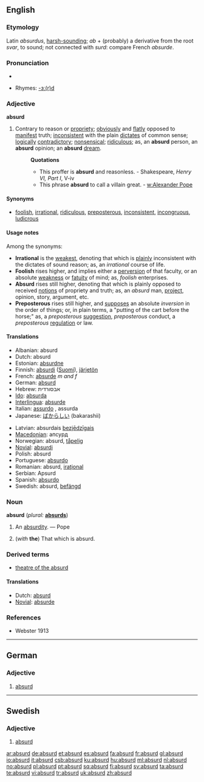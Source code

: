 ==English==

===Etymology===
Latin ''absurdus'', [[harsh-sounding]]; ''ab'' + (probably) a derivative from the root ''svar'', to sound; not connected with ''surd'': compare French ''absurde''.

===Pronunciation===
*{{audio|en-us-absurd.ogg|Audio (US)}}

*Rhymes: [[Rhymes:English:-ɜː(r)d|-ɜː(r)d]]

===Adjective===
'''absurd'''

# Contrary to reason or [[propriety]]; [[obviously]] and [[flatly]] opposed to [[manifest]] truth; [[inconsistent]] with the plain [[dictates]] of common sense; [[logically]] [[contradictory]]; [[nonsensical]]; [[ridiculous]]; as, an '''absurd''' person, an '''absurd''' opinion; an '''absurd''' [[dream]].
#:'''Quotations'''
#:*This proffer is '''absurd''' and reasonless. - Shakespeare, ''Henry VI, Part I'', V-iv
#:*This phrase '''absurd''' to call a villain great. - [[w:Alexander Pope]]

====Synonyms====
*[[foolish]], [[irrational]], [[ridiculous]], [[preposterous]], [[inconsistent]], [[incongruous]], [[ludicrous]]

====Usage notes====
Among the synonyms:
*'''Irrational''' is the [[weakest]], denoting that which is [[plainly]] inconsistent with the dictates of sound reason; as, an ''irrational'' course of life.
*'''Foolish''' rises higher, and implies either a [[perversion]] of that faculty, or an absolute [[weakness]] or [[fatuity]] of mind; as, ''foolish'' enterprises.
*'''Absurd''' rises still higher, denoting that which is plainly opposed to received [[notions]] of propriety and truth; as, an ''absurd'' man, [[project]], opinion, story, argument, etc.
*'''Preposterous''' rises still higher, and [[supposes]] an absolute ''inversion'' in the order of things; or, in plain terms, a "putting of the cart before the horse;" as, a ''preposterous'' [[suggestion]], ''preposterous'' conduct, a ''preposterous'' [[regulation]] or law.

====Translations====
{{top}}
*Albanian: absurd
*Dutch: absurd
*Estonian: [[absurdne]]
*Finnish: [[absurdi]] ([[:fi:absurdi|Suomi]]), [[järjetön]]
*French: [[absurde]] ''m and f''
*German: [[absurd#German|absurd]]
*Hebrew: אבסורדית
*[[Ido]]: [[absurda]]
*[[Interlingua]]: [[absurde]]
*Italian: [[assurdo]] {{m}}, assurda {{f}}
*Japanese: [[ばからしい]] (bakarashii)
{{mid}}
*Latvian: absurdais [[bezjēdzīgais]]
*[[Macedonian]]: апсурд
*Norwegian: absurd, [[tåpelig]]
*[[Novial]]: [[absurdi]]
*Polish: absurd {{m}}
*Portuguese: [[absurdo]]
*Romanian: absurd, [[iraţional]]
*Serbian: Apsurd
*Spanish: [[absurdo]]
*Swedish: absurd, [[befängd]]
{{bottom}}

===Noun===
'''absurd'''  (''plural:'' '''[[absurds]]''')

# {{obsolete}} An [[absurdity]]. &mdash; Pope
# (''with'' '''the''') That which is absurd.

===Derived terms===
*[[theatre of the absurd]]

====Translations====
*Dutch: [[absurd]] {{n}}
*[[Novial]]: [[absurde]]

===References===
*Webster 1913

----

==German==

===Adjective===
{{de-adj|comparative=absurder|superlative=absurdesten}}

# [[absurd#English|absurd]]

----

==Swedish==

===Adjective===
{{sv-adj-peri|2=absurt}}

# [[#English|absurd]]

[[ar:absurd]]
[[de:absurd]]
[[et:absurd]]
[[es:absurd]]
[[fa:absurd]]
[[fr:absurd]]
[[gl:absurd]]
[[io:absurd]]
[[it:absurd]]
[[csb:absurd]]
[[ku:absurd]]
[[hu:absurd]]
[[ml:absurd]]
[[nl:absurd]]
[[no:absurd]]
[[pl:absurd]]
[[pt:absurd]]
[[sq:absurd]]
[[fi:absurd]]
[[sv:absurd]]
[[ta:absurd]]
[[te:absurd]]
[[vi:absurd]]
[[tr:absurd]]
[[uk:absurd]]
[[zh:absurd]]
